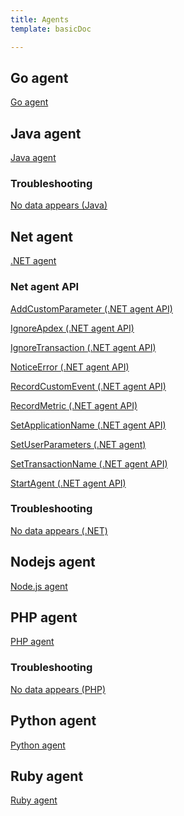 ```yaml
---
title: Agents
template: basicDoc

---
```


## Go agent

[Go agent](/docs/agents/go-agent)

## Java agent

[Java agent](/docs/agents/java-agent)

### Troubleshooting

[No data appears (Java)](/docs/agents/java-agent/troubleshooting/no-data-appears-java)

## Net agent

[.NET agent](/docs/agents/net-agent)

### Net agent API

[AddCustomParameter (.NET agent API)](/docs/agents/net-agent/net-agent-api/addcustomparameter-net-agent-api)

[IgnoreApdex (.NET agent API)](/docs/agents/net-agent/net-agent-api/ignore-apdex)

[IgnoreTransaction (.NET agent API)](/docs/agents/net-agent/net-agent-api/ignore-transaction)

[NoticeError (.NET agent API)](/docs/agents/net-agent/net-agent-api/noticeerror-net-agent-api)

[RecordCustomEvent (.NET agent API)](/docs/agents/net-agent/net-agent-api/recordcustomevent-net-agent-api)

[RecordMetric (.NET agent API)](/docs/agents/net-agent/net-agent-api/recordmetric-net-agent-api)

[SetApplicationName (.NET agent API)](/docs/agents/net-agent/net-agent-api/set-application-name)

[SetUserParameters (.NET agent)](/docs/agents/net-agent/net-agent-api/set-user-parameters)

[SetTransactionName (.NET agent API)](/docs/agents/net-agent/net-agent-api/settransactionname-net-agent-api)

[StartAgent (.NET agent API)](/docs/agents/net-agent/net-agent-api/start-agent)

### Troubleshooting

[No data appears (.NET)](/docs/agents/net-agent/troubleshooting/no-data-appears-net)

## Nodejs agent

[Node.js agent](/docs/agents/nodejs-agent)

## PHP agent

[PHP agent](/docs/agents/php-agent)

### Troubleshooting

[No data appears (PHP)](/docs/agents/php-agent/troubleshooting/no-data-appears-php)

## Python agent

[Python agent](/docs/agents/python-agent)

## Ruby agent

[Ruby agent](/docs/agents/ruby-agent)

